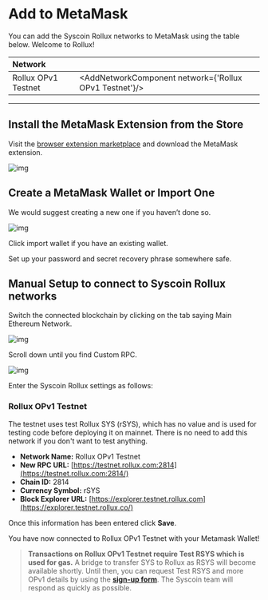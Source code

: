 

# Add to MetaMask

You can add the Syscoin Rollux networks to MetaMask using the table below. Welcome to Rollux!

| Network                   |                                                      |
| :------------------------ | ---------------------------------------------------- |
| Rollux OPv1 Testnet       | <AddNetworkComponent network={'Rollux OPv1 Testnet'}/>           |

------



## Install the MetaMask Extension from the Store

Visit the [browser extension marketplace](https://chrome.google.com/webstore/detail/nkbihfbeogaeaoehlefnkodbefgpgknn) and download the MetaMask extension.



![img](../../../images/mm.png)

## Create a MetaMask Wallet or Import One

We would suggest creating a new one if you haven’t done so.

![img](../../../images/mm_new_wallet.png)

Click import wallet if you have an existing wallet.

Set up your password and secret recovery phrase somewhere safe.

## Manual Setup to connect to Syscoin Rollux networks

Switch the connected blockchain by clicking on the tab saying Main Ethereum Network.



![img](../../../images/mm_connect_sys.png)

Scroll down until you find Custom RPC.



![img](../../../images/mm_custom_rpc.png)

Enter the Syscoin Rollux settings as follows:



### Rollux OPv1 Testnet

The testnet uses test Rollux SYS (rSYS), which has no value and is used for testing code before deploying it on mainnet. There is no need to add this network if you don't want to test anything.

- **Network Name:** Rollux OPv1 Testnet
- **New RPC URL:** [https://testnet.rollux.com:2814](https://testnet.rollux.com:2814/)
- **Chain ID:** 2814
- **Currency Symbol:** rSYS
- **Block Explorer URL:** [https://explorer.testnet.rollux.com](https://explorer.testnet.rollux.co/)



Once this information has been entered click **Save**.

You have now connected to Rollux OPv1 Testnet with your Metamask Wallet!

> **Transactions on Rollux OPv1 Testnet require Test RSYS which is used for gas.**  A bridge to transfer SYS to Rollux as RSYS will become available shortly. Until then, you can request Test RSYS and more OPv1 details by using the [**sign-up form**](https://syscoin.org/rollux). The Syscoin team will respond as quickly as possible.  